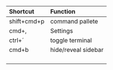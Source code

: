 | Shortcut | Function |
|:--|:--|
| shift+cmd+p | command pallete |
| cmd+, | Settings |
| ctrl+&acute; | toggle terminal |
| cmd+b | hide/reveal sidebar |
|  |  |
|  |  |
|  |  |
|  |  |
